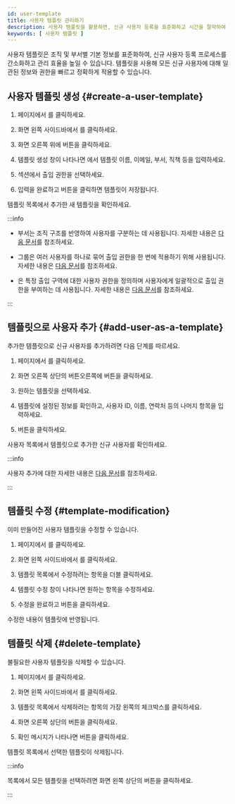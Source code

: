 ```yaml
---
id: user-template
title: 사용자 템플릿 관리하기
description: 사용자 템플릿을 활용하면, 신규 사용자 등록을 표준화하고 시간을 절약하여 효율적인 사용자 관리가 가능합니다.
keywords: [ 사용자 템플릿 ]
---
```


사용자 템플릿은 조직 및 부서별 기본 정보를 표준화하여, 신규 사용자 등록 프로세스를 간소화하고 관리 효율을 높일 수 있습니다. 템플릿을 사용해 모든 신규 사용자에 대해 일관된 정보와 권한을 빠르고 정확하게 적용할 수 있습니다.

## 사용자 템플릿 생성 {#create-a-user-template}

1. <Cmd sid='common.header.launcher' /> 페이지에서 <Cmd sid='common.header.user' />를 클릭하세요.

1. 화면 왼쪽 사이드바에서 <Cmd sid='team.sidebar.template' />를 클릭하세요.

1. 화면 오른쪽 위에 <Cmd sid='team.userTemplate.newTemplate' /> 버튼을 클릭하세요.

1. 템플릿 생성 창이 나타나면 <Cmd sid='team.user.information' />에서 템플릿 이름, 이메일, 부서, 직책 등을 입력하세요.

1. <Cmd sid='team.user.permission.title' /> 섹션에서 출입 권한을 선택하세요.

1. 입력을 완료하고 <Cmd sid='common.save' /> 버튼을 클릭하면 템플릿이 저장됩니다.

템플릿 목록에서 추가한 새 템플릿을 확인하세요.

:::info

* 부서는 조직 구조를 반영하여 사용자를 구분하는 데 사용됩니다. 자세한 내용은 [다음 문서](add-user#information)를 참조하세요.

* 그룹은 여러 사용자를 하나로 묶어 출입 권한을 한 번에 적용하기 위해 사용됩니다. 자세한 내용은 [다음 문서](user-group-manage)를 참조하세요.

* <Cmd sid='team.user.permission.accessGroup' />은 특정 출입 구역에 대한 사용자 권한을 정의하며 사용자에게 일괄적으로 출입 권한을 부여하는 데 사용됩니다. 자세한 내용은 [다음 문서](#)를 참조하세요.

:::


## 템플릿으로 사용자 추가 {#add-user-as-a-template}

추가한 템플릿으로 신규 사용자를 추가하려면 다음 단계를 따르세요.

1. <Cmd sid='common.header.launcher' /> 페이지에서 <Cmd sid='common.header.user' />를 클릭하세요.

1. 화면 오른쪽 상단의 <Cmd sid='team.user.dialog.newUser' /> 버튼오른쪽에 <IcDown/> 버튼을 클릭하세요.

1. 원하는 템플릿을 선택하세요.

1. 템플릿에 설정된 정보를 확인하고, 사용자 ID, 이름, 연락처 등의 나머지 항목을 입력하세요.

1. <Cmd sid='common.save' /> 버튼을 클릭하세요.

사용자 목록에서 템플릿으로 추가한 신규 사용자를 확인하세요.

:::info

사용자 추가에 대한 자세한 내용은 [다음 문서](add-user)를 참조하세요.

:::


## 템플릿 수정 {#template-modification}

이미 만들어진 사용자 템플릿을 수정할 수 있습니다.

1. <Cmd sid='common.header.launcher' /> 페이지에서 <Cmd sid='common.header.user' />를 클릭하세요.

1. 화면 왼쪽 사이드바에서 <Cmd sid='team.sidebar.template' />를 클릭하세요.

1. 템플릿 목록에서 수정하려는 항목을 더블 클릭하세요.

1. 템플릿 수정 창이 나타나면 원하는 항목을 수정하세요.

1. 수정을 완료하고 <Cmd sid='common.save' /> 버튼을 클릭하세요.

수정한 내용이 템플릿에 반영됩니다.


## 템플릿 삭제 {#delete-template}

불필요한 사용자 템플릿을 삭제할 수 있습니다.

1. <Cmd sid='common.header.launcher' /> 페이지에서 <Cmd sid='common.header.user' />를 클릭하세요.

1. 화면 왼쪽 사이드바에서 <Cmd sid='team.sidebar.template' />를 클릭하세요.

1. 템플릿 목록에서 삭제하려는 항목의 가장 왼쪽의 체크박스를 클릭하세요.

1. 화면 오른쪽 상단의 <Cmd sid='common.delete' /> 버튼을 클릭하세요.

1. 확인 메시지가 나타나면 <Cmd sid='common.acknowledge' /> 버튼을 클릭하세요.

템플릿 목록에서 선택한 템플릿이 삭제됩니다.

:::info

<Cmd sid='team.userTemplate.title' /> 목록에서 모든 템플릿을 선택하려면 화면 왼쪽 상단의 <Cmd sid='common.selectAll' /> 버튼을 클릭하세요.

:::